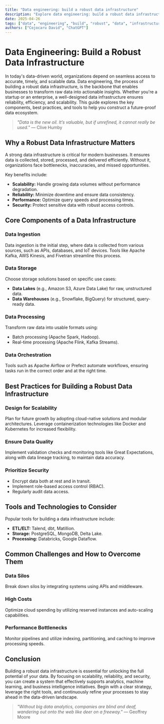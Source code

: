 ```yaml
---
title: "Data engineering: build a robust data infrastructure"
description: "Explore data engineering: build a robust data infrastructure in this detailed guide, offering insights, strategies, and practical tips to enhance your understanding and application of the topic."
date: 2025-04-26
tags: ["data", "engineering", "build", "robust", "data", "infrastructure"]
authors: ["Cojocaru David", "ChatGPT"]
---
```


# Data Engineering: Build a Robust Data Infrastructure

In today's data-driven world, organizations depend on seamless access to accurate, timely, and scalable data. Data engineering, the process of building a robust data infrastructure, is the backbone that enables businesses to transform raw data into actionable insights. Whether you're a startup or an enterprise, a well-designed data infrastructure ensures reliability, efficiency, and scalability. This guide explores the key components, best practices, and tools to help you construct a future-proof data ecosystem.

> *"Data is the new oil. It’s valuable, but if unrefined, it cannot really be used."* — Clive Humby

## Why a Robust Data Infrastructure Matters

A strong data infrastructure is critical for modern businesses. It ensures data is collected, stored, processed, and delivered efficiently. Without it, organizations face bottlenecks, inaccuracies, and missed opportunities.

Key benefits include:

*   **Scalability:** Handle growing data volumes without performance degradation.
*   **Reliability:** Minimize downtime and ensure data consistency.
*   **Performance:** Optimize query speeds and processing times.
*   **Security:** Protect sensitive data with robust access controls.

## Core Components of a Data Infrastructure

### Data Ingestion

Data ingestion is the initial step, where data is collected from various sources, such as APIs, databases, and IoT devices. Tools like Apache Kafka, AWS Kinesis, and Fivetran streamline this process.

### Data Storage

Choose storage solutions based on specific use cases:

*   **Data Lakes** (e.g., Amazon S3, Azure Data Lake) for raw, unstructured data.
*   **Data Warehouses** (e.g., Snowflake, BigQuery) for structured, query-ready data.

### Data Processing

Transform raw data into usable formats using:

*   Batch processing (Apache Spark, Hadoop).
*   Real-time processing (Apache Flink, Kafka Streams).

### Data Orchestration

Tools such as Apache Airflow or Prefect automate workflows, ensuring tasks run in the correct order and at the right time.

## Best Practices for Building a Robust Data Infrastructure

### Design for Scalability

Plan for future growth by adopting cloud-native solutions and modular architectures. Leverage containerization technologies like Docker and Kubernetes for increased flexibility.

### Ensure Data Quality

Implement validation checks and monitoring tools like Great Expectations, along with data lineage tracking, to maintain data accuracy.

### Prioritize Security

*   Encrypt data both at rest and in transit.
*   Implement role-based access control (RBAC).
*   Regularly audit data access.

## Tools and Technologies to Consider

Popular tools for building a data infrastructure include:

*   **ETL/ELT:** Talend, dbt, Matillion.
*   **Storage:** PostgreSQL, MongoDB, Delta Lake.
*   **Processing:** Databricks, Google Dataflow.

## Common Challenges and How to Overcome Them

### Data Silos

Break down silos by integrating systems using APIs and middleware.

### High Costs

Optimize cloud spending by utilizing reserved instances and auto-scaling capabilities.

### Performance Bottlenecks

Monitor pipelines and utilize indexing, partitioning, and caching to improve processing speeds.

## Conclusion

Building a robust data infrastructure is essential for unlocking the full potential of your data. By focusing on scalability, reliability, and security, you can create a system that effectively supports analytics, machine learning, and business intelligence initiatives. Begin with a clear strategy, leverage the right tools, and continuously refine your processes to stay ahead in the data-driven landscape.

> *"Without big data analytics, companies are blind and deaf, wandering out onto the web like deer on a freeway."* — Geoffrey Moore
